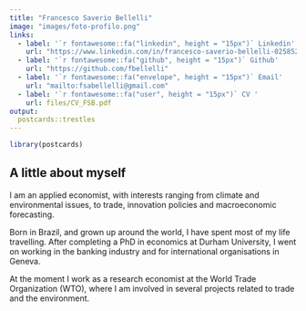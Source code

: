 ```yaml
---
title: "Francesco Saverio Bellelli"
image: "images/foto-profilo.png"
links:
  - label: '`r fontawesome::fa("linkedin", height = "15px")` Linkedin'
    url: "https://www.linkedin.com/in/francesco-saverio-bellelli-025852183/"
  - label: '`r fontawesome::fa("github", height = "15px")` Github'
    url: "https://github.com/fbellelli"
  - label: '`r fontawesome::fa("envelope", height = "15px")` Email'
    url: "mailto:fsabellelli@gmail.com"
  - label: '`r fontawesome::fa("user", height = "15px")` CV '
    url: files/CV_FSB.pdf
output:
  postcards::trestles
---
```


```r
library(postcards)
```
 
## A little about myself

I am an applied economist, with interests ranging from climate and environmental issues, to trade, innovation policies and macroeconomic forecasting. 

Born in Brazil, and grown up around the world, I have spent most of my life travelling.  After completing a PhD in economics at Durham University, I went on working in the banking industry and for international organisations in Geneva. 

At the moment I work as a research economist at the World Trade Organization (WTO), where I am involved in several projects related to trade and the environment.



